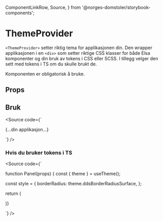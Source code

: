   ComponentLinkRow,
  Source,
} from '@norges-domstoler/storybook-components';

<Meta of={ThemeProviderStories} />

# ThemeProvider

<ComponentLinkRow
  docsHref="https://design.domstol.no/987b33f71/p/89ccf1-themeprovider"
  githubHref="https://github.com/domstolene/designsystem/tree/main/packages/components/src/components/ThemeProvider"
  storybookHref="https://domstolene.github.io/designsystem/?path=/story/dds-components-themeprovider--default"
  withBottomSpacing
/>

`<ThemeProvider>` setter riktig tema for applikasjonen din. Den wrapper applikasjonen i en `<div>` som setter riktige CSS klasser for både Elsa komponenter og din bruk av tokens i CSS eller SCSS.
I tillegg velger den sett med tokens i TS om du skulle brukt de.

Komponenten er obligatorisk å bruke.

## Props

<Canvas of={ThemeProviderStories.Preview} sourceState="shown" />
<Controls of={ThemeProviderStories.Preview} />

## Bruk

<Source code={`

<ThemeProvider>
    {...din applikasjon...}
</ThemeProvider>

`} />

### Hvis du bruker tokens i TS

<Source code={`

<ThemeProvider>
  <Panel />
</ThemeProvider>

function Panel(props) {
const { theme } = useTheme();

const style = {
borderRadius: theme.ddsBorderRadiusSurface,
};

return (

<div style={style} {...props} />
)}

`} />

